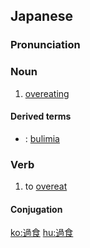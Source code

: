 ==Japanese==
{{ja-kanjitab|か|しょく|yomi=o}}

===Pronunciation===
{{ja-pron|かしょく|y=o}}

===Noun===
{{ja-noun|かしょく}}

# [[overeating]]

====Derived terms====
* {{ja-r|過食症|かしょくしょう}}: [[bulimia]]

===Verb===
{{ja-verb-suru|かしょく}}

#to [[overeat]]

====Conjugation====
{{ja-suru|かしょく}}

[[ko:過食]]
[[hu:過食]]